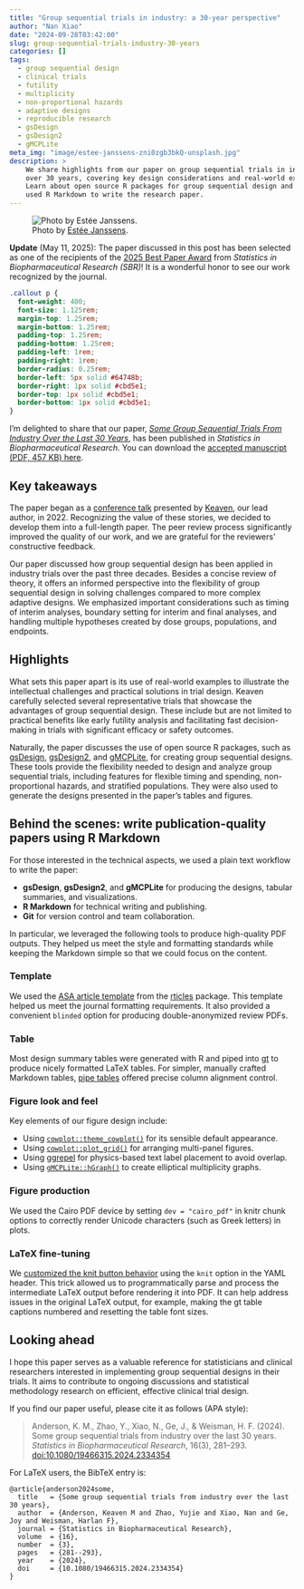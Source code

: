 ```yaml
---
title: "Group sequential trials in industry: a 30-year perspective"
author: "Nan Xiao"
date: "2024-09-28T03:42:00"
slug: group-sequential-trials-industry-30-years
categories: []
tags:
  - group sequential design
  - clinical trials
  - futility
  - multiplicity
  - non-proportional hazards
  - adaptive designs
  - reproducible research
  - gsDesign
  - gsDesign2
  - gMCPLite
meta_img: "image/estee-janssens-zni0zgb3bkQ-unsplash.jpg"
description: >
    We share highlights from our paper on group sequential trials in industry
    over 30 years, covering key design considerations and real-world examples.
    Learn about open source R packages for group sequential design and how we
    used R Markdown to write the research paper.
---
```


![Photo by
[Estée Janssens](https://unsplash.com/photos/zni0zgb3bkQ).
](/image/estee-janssens-zni0zgb3bkQ-unsplash.jpg)

::: {.callout}
**Update** (May 11, 2025): The paper discussed in this post has been selected
as one of the recipients of the [2025 Best Paper
Award](https://doi.org/10.1080/19466315.2025.2503684) from
*Statistics in Biopharmaceutical Research (SBR)*!
It is a wonderful honor to see our work recognized by the journal.
:::

```css
.callout p {
  font-weight: 400;
  font-size: 1.125rem;
  margin-top: 1.25rem;
  margin-bottom: 1.25rem;
  padding-top: 1.25rem;
  padding-bottom: 1.25rem;
  padding-left: 1rem;
  padding-right: 1rem;
  border-radius: 0.25rem;
  border-left: 5px solid #64748b;
  border-right: 1px solid #cbd5e1;
  border-top: 1px solid #cbd5e1;
  border-bottom: 1px solid #cbd5e1;
}
```

I'm delighted to share that our paper, [_Some Group Sequential Trials From
Industry Over the Last 30 Years_](https://doi.org/10.1080/19466315.2024.2334354),
has been published in _Statistics in Biopharmaceutical Research_.
You can download the [accepted manuscript
(PDF, 457 KB) here](https://keaven.github.io/publications/group-sequential-trials-industry-30-years.pdf).

## Key takeaways

The paper began as a [conference talk](https://keaven.github.io/talks/)
presented by [Keaven](https://keaven.github.io/), our lead author, in 2022.
Recognizing the value of these stories, we decided to develop them into
a full-length paper. The peer review process significantly improved the
quality of our work, and we are grateful for the reviewers'
constructive feedback.

Our paper discussed how group sequential design has been applied in
industry trials over the past three decades. Besides a concise review of theory,
it offers an informed perspective into the flexibility of group sequential
design in solving challenges compared to more complex adaptive designs.
We emphasized important considerations such as timing of interim analyses,
boundary setting for interim and final analyses, and handling multiple
hypotheses created by dose groups, populations, and endpoints.

## Highlights

What sets this paper apart is its use of real-world examples to
illustrate the intellectual challenges and practical solutions in trial design.
Keaven carefully selected several representative trials that showcase the
advantages of group sequential design. These include but are not limited to
practical benefits like early futility analysis and facilitating fast
decision-making in trials with significant efficacy or safety outcomes.

Naturally, the paper discusses the use of open source
R packages, such as [gsDesign](https://keaven.github.io/gsDesign/),
[gsDesign2](https://merck.github.io/gsDesign2/), and
[gMCPLite](https://merck.github.io/gMCPLite/), for creating group sequential designs.
These tools provide the flexibility needed to design and analyze group
sequential trials, including features for flexible timing and spending,
non-proportional hazards, and stratified populations. They were also used
to generate the designs presented in the paper's tables and figures.

## Behind the scenes: write publication-quality papers using R Markdown

For those interested in the technical aspects, we used a plain text workflow
to write the paper:

- **gsDesign**, **gsDesign2**, and **gMCPLite** for producing the
  designs, tabular summaries, and visualizations.
- **R Markdown** for technical writing and publishing.
- **Git** for version control and team collaboration.

In particular, we leveraged the following tools to produce high-quality PDF
outputs. They helped us meet the style and formatting standards
while keeping the Markdown simple so that we could focus on the content.

### Template

We used the [ASA article template](https://pkgs.rstudio.com/rticles/articles/examples.html#asa---asa-journal-article)
from the [rticles](https://pkgs.rstudio.com/rticles/) package.
This template helped us meet the journal formatting requirements.
It also provided a convenient `blinded` option for producing
double-anonymized review PDFs.

### Table

Most design summary tables were generated with R and piped into
[gt](https://gt.rstudio.com/) to produce nicely formatted LaTeX tables.
For simpler, manually crafted Markdown tables,
[pipe tables](https://pandoc.org/demo/example33/8.9-tables.html#extension-pipe_tables)
offered precise column alignment control.

### Figure look and feel

Key elements of our figure design include:

- Using [`cowplot::theme_cowplot()`](https://wilkelab.org/cowplot/articles/themes.html)
  for its sensible default appearance.
- Using [`cowplot::plot_grid()`](https://wilkelab.org/cowplot/articles/plot_grid.html)
  for arranging multi-panel figures.
- Using [ggrepel](https://ggrepel.slowkow.com/) for physics-based text label
  placement to avoid overlap.
- Using [`gMCPLite::hGraph()`](https://merck.github.io/gMCPLite/reference/hGraph.html)
  to create elliptical multiplicity graphs.

### Figure production

We used the Cairo PDF device by setting `dev = "cairo_pdf"` in knitr chunk
options to correctly render Unicode characters (such as Greek letters) in plots.

### LaTeX fine-tuning

We [customized the knit button behavior](https://bookdown.org/yihui/rmarkdown-cookbook/custom-knit.html)
using the `knit` option in the YAML header. This trick allowed us to
programmatically parse and process the intermediate LaTeX output before
rendering it into PDF. It can help address issues in the original LaTeX
output, for example, making the gt table captions numbered and resetting
the table font sizes.

## Looking ahead

I hope this paper serves as a valuable reference for statisticians and
clinical researchers interested in implementing group sequential designs
in their trials. It aims to contribute to ongoing discussions and
statistical methodology research on efficient, effective clinical trial design.

If you find our paper useful, please cite it as follows (APA style):

> Anderson, K. M., Zhao, Y., Xiao, N., Ge, J., & Weisman, H. F. (2024).
> Some group sequential trials from industry over the last 30 years.
> _Statistics in Biopharmaceutical Research_, 16(3), 281–293.
> [doi:10.1080/19466315.2024.2334354](https://doi.org/10.1080/19466315.2024.2334354)

For LaTeX users, the BibTeX entry is:

```text
@article{anderson2024some,
  title   = {Some group sequential trials from industry over the last 30 years},
  author  = {Anderson, Keaven M and Zhao, Yujie and Xiao, Nan and Ge, Joy and Weisman, Harlan F},
  journal = {Statistics in Biopharmaceutical Research},
  volume  = {16},
  number  = {3},
  pages   = {281--293},
  year    = {2024},
  doi     = {10.1080/19466315.2024.2334354}
}
```
